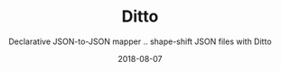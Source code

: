 ---
type: 'Project'
title: 'Ditto'
tags: ['JSON']
summary: 'When dealing with data integration problems, the need to translate JSON from external formats to adhere to an internal representation becomes a vital task. Ditto was created to solve the issue of unifying external data representation.'
subtitle: 'Declarative JSON-to-JSON mapper .. shape-shift JSON files with Ditto'
layout: ProjectLayout
github: 'https://github.com/BeameryHQ/json-ditto'
featured: false
date: '2018-08-07'
category: 'projects'
---